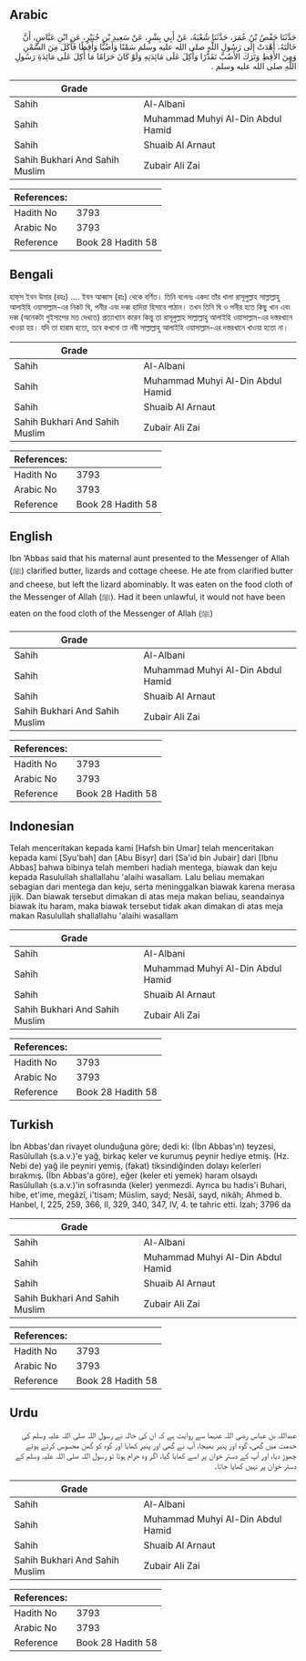 ## Arabic


<div dir="rtl" lang="ar" style={{fontSize:'larger',backgroundColor:'#f8f9fa',padding:20}}>
حَدَّثَنَا حَفْصُ بْنُ عُمَرَ، حَدَّثَنَا شُعْبَةُ، عَنْ أَبِي بِشْرٍ، عَنْ سَعِيدِ بْنِ جُبَيْرٍ، عَنِ ابْنِ عَبَّاسٍ، أَنَّ خَالَتَهُ، أَهْدَتْ إِلَى رَسُولِ اللَّهِ صلى الله عليه وسلم سَمْنًا وَأَضُبًّا وَأَقِطًا فَأَكَلَ مِنَ السَّمْنِ وَمِنَ الأَقِطِ وَتَرَكَ الأَضُبَّ تَقَذُّرًا وَأُكِلَ عَلَى مَائِدَتِهِ وَلَوْ كَانَ حَرَامًا مَا أُكِلَ عَلَى مَائِدَةِ رَسُولِ اللَّهِ صلى الله عليه وسلم ‏.‏
</div>
<div style={{backgroundColor:'#f8f9fa',padding:20, marginBottom: 10}}><table> <thead> <tr> <th>Grade</th> <th></th> </tr> </thead> <tbody> <tr><td>Sahih</td><td>Al-Albani</td></tr><tr><td>Sahih</td><td>Muhammad Muhyi Al-Din Abdul Hamid</td></tr><tr><td>Sahih</td><td>Shuaib Al Arnaut</td></tr><tr><td>Sahih Bukhari And Sahih Muslim</td><td>Zubair Ali Zai</td></tr></tbody></table><table> <thead> <tr> <th>References:</th> <th></th> </tr> </thead> <tbody><tr><td>Hadith No</td><td>3793</td></tr><tr><td>Arabic No</td><td>3793</td></tr><tr><td>Reference</td><td>Book 28 Hadith 58</td></tr></tbody></table></div>

## Bengali


<div dir="ltr" lang="bn" style={{fontSize:'larger',backgroundColor:'#f8f9fa',padding:20}}>
হাফ্‌স ইবন উমার (রহঃ) .... ইবন আব্বাস (রাঃ) থেকে বর্ণিত। তিনি বলেনঃ একদা তাঁর খালা রাসূলুল্লাহ সাল্লাল্লাহু আলাইহি ওয়াসাল্লাম-এর নিকট ঘি, পনীর এবং দব্ব হাদিয়া হিসাবে পাঠান। তখন তিনি ঘি ও পনীর হতে কিছু খান এবং দব্ব (অনেকটা গুইসাপের মত দেখতে) প্রত্যাখ্যান করেন কিন্তু তা রাসূলুল্লাহ সাল্লাল্লাহু আলাইহি ওয়াসাল্লাম-এর দস্তরখানে খাওয়া হয়। যদি তা হারাম হতো, তবে কখনো তা নবী সাল্লাল্লাহু আলাইহি ওয়াসাল্লাম-এর দস্তরখানে খাওয়া হতো না।
</div>
<div style={{backgroundColor:'#f8f9fa',padding:20, marginBottom: 10}}><table> <thead> <tr> <th>Grade</th> <th></th> </tr> </thead> <tbody> <tr><td>Sahih</td><td>Al-Albani</td></tr><tr><td>Sahih</td><td>Muhammad Muhyi Al-Din Abdul Hamid</td></tr><tr><td>Sahih</td><td>Shuaib Al Arnaut</td></tr><tr><td>Sahih Bukhari And Sahih Muslim</td><td>Zubair Ali Zai</td></tr></tbody></table><table> <thead> <tr> <th>References:</th> <th></th> </tr> </thead> <tbody><tr><td>Hadith No</td><td>3793</td></tr><tr><td>Arabic No</td><td>3793</td></tr><tr><td>Reference</td><td>Book 28 Hadith 58</td></tr></tbody></table></div>

## English


<div dir="ltr" lang="en" style={{fontSize:'larger',backgroundColor:'#f8f9fa',padding:20}}>
Ibn ‘Abbas said that his maternal aunt presented to the Messenger of Allah (ﷺ) clarified butter, lizards and cottage cheese. He ate from clarified butter and cheese, but left the lizard abominably. It was eaten on the food cloth of the Messenger of Allah (ﷺ). Had it been unlawful, it would not have been eaten on the food cloth of the Messenger of Allah (ﷺ)
</div>
<div style={{backgroundColor:'#f8f9fa',padding:20, marginBottom: 10}}><table> <thead> <tr> <th>Grade</th> <th></th> </tr> </thead> <tbody> <tr><td>Sahih</td><td>Al-Albani</td></tr><tr><td>Sahih</td><td>Muhammad Muhyi Al-Din Abdul Hamid</td></tr><tr><td>Sahih</td><td>Shuaib Al Arnaut</td></tr><tr><td>Sahih Bukhari And Sahih Muslim</td><td>Zubair Ali Zai</td></tr></tbody></table><table> <thead> <tr> <th>References:</th> <th></th> </tr> </thead> <tbody><tr><td>Hadith No</td><td>3793</td></tr><tr><td>Arabic No</td><td>3793</td></tr><tr><td>Reference</td><td>Book 28 Hadith 58</td></tr></tbody></table></div>

## Indonesian


<div dir="ltr" lang="id" style={{fontSize:'larger',backgroundColor:'#f8f9fa',padding:20}}>
Telah menceritakan kepada kami [Hafsh bin Umar] telah menceritakan kepada kami [Syu'bah] dan [Abu Bisyr] dari [Sa'id bin Jubair] dari [Ibnu Abbas] bahwa bibinya telah memberi hadiah mentega, biawak dan keju kepada Rasulullah shallallahu 'alaihi wasallam. Lalu beliau memakan sebagian dari mentega dan keju, serta meninggalkan biawak karena merasa jijik. Dan biawak tersebut dimakan di atas meja makan beliau, seandainya biawak itu haram, maka biawak tersebut tidak akan dimakan di atas meja makan Rasulullah shallallahu 'alaihi wasallam
</div>
<div style={{backgroundColor:'#f8f9fa',padding:20, marginBottom: 10}}><table> <thead> <tr> <th>Grade</th> <th></th> </tr> </thead> <tbody> <tr><td>Sahih</td><td>Al-Albani</td></tr><tr><td>Sahih</td><td>Muhammad Muhyi Al-Din Abdul Hamid</td></tr><tr><td>Sahih</td><td>Shuaib Al Arnaut</td></tr><tr><td>Sahih Bukhari And Sahih Muslim</td><td>Zubair Ali Zai</td></tr></tbody></table><table> <thead> <tr> <th>References:</th> <th></th> </tr> </thead> <tbody><tr><td>Hadith No</td><td>3793</td></tr><tr><td>Arabic No</td><td>3793</td></tr><tr><td>Reference</td><td>Book 28 Hadith 58</td></tr></tbody></table></div>

## Turkish


<div dir="ltr" lang="tr" style={{fontSize:'larger',backgroundColor:'#f8f9fa',padding:20}}>
İbn Abbas'dan rivayet olunduğuna göre; dedi ki: (İbn Abbas'ın) teyzesi, Rasûlullah (s.a.v.)'e yağ, birkaç keler ve kurumuş peynir hediye etmiş. (Hz. Nebi de) yağ ile peyniri yemiş, (fakat) tiksindiğinden dolayı kelerleri bırakmış. (İbn Abbas'a göre), eğer (keler eti yemek) haram olsaydı Rasûlullah (s.a.v.)'in sofrasında (keler) yenmezdi. Ayrıca bu hadis'i Buhari, hibe, et'ime, megâzî, i'tisam; Müslim, sayd; Nesâî, sayd, nikâh; Ahmed b. Hanbel, I, 225, 259, 366, II, 329, 340, 347, IV, 4. te tahric etti. İzah; 3796 da
</div>
<div style={{backgroundColor:'#f8f9fa',padding:20, marginBottom: 10}}><table> <thead> <tr> <th>Grade</th> <th></th> </tr> </thead> <tbody> <tr><td>Sahih</td><td>Al-Albani</td></tr><tr><td>Sahih</td><td>Muhammad Muhyi Al-Din Abdul Hamid</td></tr><tr><td>Sahih</td><td>Shuaib Al Arnaut</td></tr><tr><td>Sahih Bukhari And Sahih Muslim</td><td>Zubair Ali Zai</td></tr></tbody></table><table> <thead> <tr> <th>References:</th> <th></th> </tr> </thead> <tbody><tr><td>Hadith No</td><td>3793</td></tr><tr><td>Arabic No</td><td>3793</td></tr><tr><td>Reference</td><td>Book 28 Hadith 58</td></tr></tbody></table></div>

## Urdu


<div dir="rtl" lang="ur" style={{fontSize:'larger',backgroundColor:'#f8f9fa',padding:20}}>
عبداللہ بن عباس رضی اللہ عنہما سے روایت ہے کہ ان کی خالہ نے رسول اللہ صلی اللہ علیہ وسلم کی خدمت میں گھی، گوہ اور پنیر بھیجا، آپ نے گھی اور پنیر کھایا اور گوہ کو گھن محسوس کرتے ہوئے چھوڑ دیا، اور آپ کے دستر خوان پر اسے کھایا گیا، اگر وہ حرام ہوتا تو رسول اللہ صلی اللہ علیہ وسلم کے دستر خوان پر نہیں کھایا جاتا۔
</div>
<div style={{backgroundColor:'#f8f9fa',padding:20, marginBottom: 10}}><table> <thead> <tr> <th>Grade</th> <th></th> </tr> </thead> <tbody> <tr><td>Sahih</td><td>Al-Albani</td></tr><tr><td>Sahih</td><td>Muhammad Muhyi Al-Din Abdul Hamid</td></tr><tr><td>Sahih</td><td>Shuaib Al Arnaut</td></tr><tr><td>Sahih Bukhari And Sahih Muslim</td><td>Zubair Ali Zai</td></tr></tbody></table><table> <thead> <tr> <th>References:</th> <th></th> </tr> </thead> <tbody><tr><td>Hadith No</td><td>3793</td></tr><tr><td>Arabic No</td><td>3793</td></tr><tr><td>Reference</td><td>Book 28 Hadith 58</td></tr></tbody></table></div>